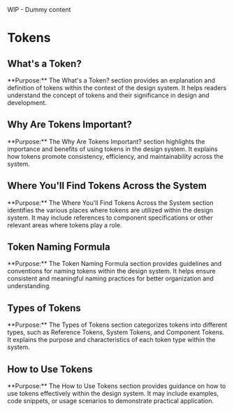 
<Callout emoji="⚠️" type="warning">
  WIP - Dummy content
</Callout>

# Tokens

## What's a Token?

<Callout emoji="🔑" type="info">
  **Purpose:** The What's a Token? section provides an explanation and
  definition of tokens within the context of the design system. It helps readers
  understand the concept of tokens and their significance in design and
  development.
</Callout>

## Why Are Tokens Important?

<Callout emoji="✨" type="info">
  **Purpose:** The Why Are Tokens Important? section highlights the importance
  and benefits of using tokens in the design system. It explains how tokens
  promote consistency, efficiency, and maintainability across the system.
</Callout>

## Where You'll Find Tokens Across the System

<Callout emoji="🔍" type="info">
  **Purpose:** The Where You'll Find Tokens Across the System section identifies
  the various places where tokens are utilized within the design system. It may
  include references to component specifications or other relevant areas where
  tokens play a role.
</Callout>

## Token Naming Formula

<Callout emoji="📝" type="info">
  **Purpose:** The Token Naming Formula section provides guidelines and
  conventions for naming tokens within the design system. It helps ensure
  consistent and meaningful naming practices for better organization and
  understanding.
</Callout>

## Types of Tokens

<Callout emoji="🔢" type="info">
  **Purpose:** The Types of Tokens section categorizes tokens into different
  types, such as Reference Tokens, System Tokens, and Component Tokens. It
  explains the purpose and characteristics of each token type within the system.
</Callout>

## How to Use Tokens

<Callout emoji="💡" type="info">
  **Purpose:** The How to Use Tokens section provides guidance on how to use
  tokens effectively within the design system. It may include examples, code
  snippets, or usage scenarios to demonstrate practical application.
</Callout>
